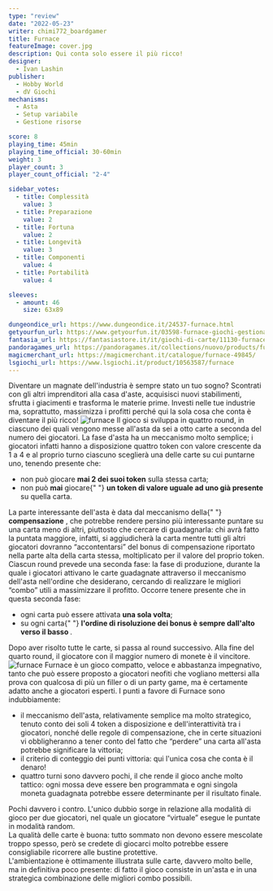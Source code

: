 ```yaml
---
type: "review"
date: "2022-05-23"
writer: chimi772_boardgamer
title: Furnace
featureImage: cover.jpg
description: Qui conta solo essere il più ricco!
designer:
  - Ivan Lashin
publisher:
  - Hobby World
  - dV Giochi
mechanisms:
  - Asta
  - Setup variabile
  - Gestione risorse

score: 8
playing_time: 45min
playing_time_official: 30-60min
weight: 3
player_count: 3
player_count_official: "2-4"

sidebar_votes:
  - title: Complessità
    value: 3
  - title: Preparazione
    value: 2
  - title: Fortuna
    value: 2
  - title: Longevità
    value: 3
  - title: Componenti
    value: 4
  - title: Portabilità
    value: 4

sleeves:
  - amount: 46
    size: 63x89

dungeondice_url: https://www.dungeondice.it/24537-furnace.html
getyourfun_url: https://www.getyourfun.it/03598-furnace-giochi-gestionali.html
fantasia_url: https://fantasiastore.it/it/giochi-di-carte/11130-furnace.html
pandoragames_url: https://pandoragames.it/collections/nuovo/products/furnace
magicmerchant_url: https://magicmerchant.it/catalogue/furnace-49845/
lsgiochi_url: https://www.lsgiochi.it/product/10563587/furnace
---
```


<Setting>
  Diventare un magnate dell'industria è sempre stato un tuo sogno? Scontrati con
  gli altri imprenditori alla casa d'aste, acquisisci nuovi stabilimenti,
  sfrutta i giacimenti e trasforma le materie prime. Investi nelle tue industrie
  ma, soprattutto, massimizza i profitti perché qui la sola cosa che conta è
  diventare il più ricco!
</Setting>

<img src="./game1.jpg" alt="furnace" />

<Rules>
  Il gioco si sviluppa in quattro round, in ciascuno dei quali vengono messe
  all'asta da sei a otto carte a seconda del numero dei giocatori. La fase
  d'asta ha un meccanismo molto semplice; i giocatori infatti hanno a
  disposizione quattro token con valore crescente da 1 a 4 e al proprio turno
  ciascuno sceglierà una delle carte su cui puntarne uno, tenendo presente che:
  <ul>
    <li>
      non può giocare <strong>mai 2 dei suoi token</strong> sulla stessa carta;
    </li>
    <li>
      non può <strong>mai</strong> giocare{" "}
      <strong>un token di valore uguale ad uno già presente</strong> su quella
      carta.
    </li>
  </ul>
  La parte interessante dell'asta è data dal meccanismo della{" "}
  <strong>compensazione</strong>
  , che potrebbe rendere persino più interessante puntare su una carta meno di altri,
  piuttosto che cercare di guadagnarla: chi avrà fatto la puntata maggiore, infatti,
  si aggiudicherà la carta mentre tutti gli altri giocatori dovranno “accontentarsi”
  del bonus di compensazione riportato nella parte alta della carta stessa, moltiplicato
  per il valore del proprio token.
  <br />
  Ciascun round prevede una seconda fase: la fase di produzione, durante la quale
  i giocatori attivano le carte guadagnate attraverso il meccanismo dell'asta nell'ordine
  che desiderano, cercando di realizzare le migliori “combo” utili a massimizzare
  il profitto. Occorre tenere presente che in questa seconda fase:
  <ul>
    <li>
      ogni carta può essere attivata <strong>una sola volta</strong>;
    </li>
    <li>
      su ogni carta{" "}
      <strong>
        l'ordine di risoluzione dei bonus è sempre dall'alto verso il basso
      </strong>
      .
    </li>
  </ul>
  Dopo aver risolto tutte le carte, si passa al round successivo. Alla fine del quarto
  round, il giocatore con il maggior numero di monete è il vincitore.
</Rules>

<img src="./game2.jpg" alt="furnace" />

<Feedback>
  Furnace è un gioco compatto, veloce e abbastanza impegnativo, tanto che può
  essere proposto a giocatori neofiti che vogliano mettersi alla prova con
  qualcosa di più un filler o di un party game, ma è certamente adatto anche a
  giocatori esperti. I punti a favore di Furnace sono indubbiamente:
  <ul>
    <li>
      il meccanismo dell'asta, relativamente semplice ma molto strategico,
      tenuto conto dei soli 4 token a disposizione e dell'interattività tra i
      giocatori, nonché delle regole di compensazione, che in certe situazioni
      vi obbligheranno a tener conto del fatto che “perdere” una carta all'asta
      potrebbe significare la vittoria;
    </li>
    <li>
      il criterio di conteggio dei punti vittoria: qui l'unica cosa che conta è
      il denaro!
    </li>
    <li>
      quattro turni sono davvero pochi, il che rende il gioco anche molto
      tattico: ogni mossa deve essere ben programmata e ogni singola moneta
      guadagnata potrebbe essere determinante per il risultato finale.
    </li>
  </ul>
  Pochi davvero i contro. L'unico dubbio sorge in relazione alla modalità di
  gioco per due giocatori, nel quale un giocatore “virtuale” esegue le puntate
  in modalità random.
  <br />
  La qualità delle carte è buona: tutto sommato non devono essere mescolate
  troppo spesso, però se credete di giocarci molto potrebbe essere consigliabile
  ricorrere alle bustine protettive.
  <br />
  L'ambientazione è ottimamente illustrata sulle carte, davvero molto belle, ma
  in definitiva poco presente: di fatto il gioco consiste in un'asta e in una
  strategica combinazione delle migliori combo possibili.
</Feedback>

<Instagram id="Cd5Z85DD5DW" />
